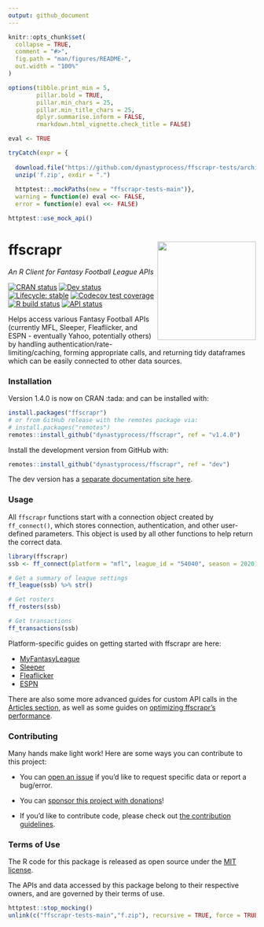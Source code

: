 ```yaml
---
output: github_document
---
```


<!-- README.md is generated from README.Rmd. Please edit that file -->

```r
knitr::opts_chunk$set(
  collapse = TRUE,
  comment = "#>",
  fig.path = "man/figures/README-",
  out.width = "100%"
)

options(tibble.print_min = 5, 
        pillar.bold = TRUE, 
        pillar.min_chars = 25, 
        pillar.min_title_chars = 25,
        dplyr.summarise.inform = FALSE,
        rmarkdown.html_vignette.check_title = FALSE)

eval <- TRUE

tryCatch(expr = {
  
  download.file("https://github.com/dynastyprocess/ffscrapr-tests/archive/main.zip","f.zip")
  unzip('f.zip', exdir = ".")
  
  httptest::.mockPaths(new = "ffscrapr-tests-main")},
  warning = function(e) eval <<- FALSE,
  error = function(e) eval <<- FALSE)

httptest::use_mock_api()
```

# ffscrapr <a href='#'><img src="man/figures/logo.png" align="right" height="200"/></a>

*An R Client for Fantasy Football League APIs*

<!-- badges: start -->

[![CRAN status](https://img.shields.io/cran/v/ffscrapr?style=flat-square&logo=R&label=CRAN)](https://CRAN.R-project.org/package=ffscrapr) [![Dev status](https://img.shields.io/github/r-package/v/dynastyprocess/ffscrapr/dev?label=dev&style=flat-square&logo=github)](https://ffscrapr.dynastyprocess.com/dev/) [![Lifecycle: stable](https://img.shields.io/badge/lifecycle-stable-green.svg?style=flat-square)](https://lifecycle.r-lib.org/articles/stages.html) [![Codecov test coverage](https://img.shields.io/codecov/c/github/dynastyprocess/ffscrapr?label=codecov&style=flat-square&logo=codecov)](https://codecov.io/gh/DynastyProcess/ffscrapr?branch=main) [![R build status](https://img.shields.io/github/workflow/status/dynastyprocess/ffscrapr/R-CMD-check?label=R%20check&style=flat-square&logo=github)](https://github.com/DynastyProcess/ffscrapr/actions) [![API status](https://img.shields.io/github/workflow/status/dynastyprocess/ffscrapr/Test%20APIs?label=API%20check&style=flat-square&logo=github)](https://github.com/DynastyProcess/ffscrapr/actions)

<!-- badges: end -->

Helps access various Fantasy Football APIs (currently MFL, Sleeper, Fleaflicker, and ESPN - eventually Yahoo, potentially others) by handling authentication/rate-limiting/caching, forming appropriate calls, and returning tidy dataframes which can be easily connected to other data sources.

### Installation

Version 1.4.0 is now on CRAN :tada: and can be installed with:

```r
install.packages("ffscrapr")
# or from GitHub release with the remotes package via:
# install.packages("remotes")
remotes::install_github("dynastyprocess/ffscrapr", ref = "v1.4.0")
```

Install the development version from GitHub with:

```r
remotes::install_github("dynastyprocess/ffscrapr", ref = "dev")
```

The dev version has a [separate documentation site here](https://ffscrapr.dynastyprocess.com/dev/).

### Usage

All `ffscrapr` functions start with a connection object created by `ff_connect()`, which stores connection, authentication, and other user-defined parameters. This object is used by all other functions to help return the correct data.

```r
library(ffscrapr)
ssb <- ff_connect(platform = "mfl", league_id = "54040", season = 2020)

# Get a summary of league settings
ff_league(ssb) %>% str()

# Get rosters
ff_rosters(ssb)

# Get transactions
ff_transactions(ssb)
```

Platform-specific guides on getting started with ffscrapr are here:

-   [MyFantasyLeague](https://ffscrapr.dynastyprocess.com/articles/mfl_basics.html)  
-   [Sleeper](https://ffscrapr.dynastyprocess.com/articles/sleeper_basics.html)
-   [Fleaflicker](https://ffscrapr.dynastyprocess.com/articles/fleaflicker_basics.html)
-   [ESPN](https://ffscrapr.dynastyprocess.com/articles/espn_basics.html)

There are also some more advanced guides for custom API calls in the [Articles section](https://ffscrapr.dynastyprocess.com/articles/), as well as some guides on [optimizing ffscrapr's performance](https://ffscrapr.dynastyprocess.com/articles/ffscrapr_caching.html).

### Contributing

Many hands make light work! Here are some ways you can contribute to this project:

-   You can [open an issue](https://github.com/DynastyProcess/ffscrapr/issues/new/choose) if you'd like to request specific data or report a bug/error.

-   You can [sponsor this project with donations](https://github.com/sponsors/tanho63)!

-   If you'd like to contribute code, please check out [the contribution guidelines](https://ffscrapr.dynastyprocess.com/CONTRIBUTING.html).

### Terms of Use

The R code for this package is released as open source under the [MIT license](https://ffscrapr.dynastyprocess.com/LICENSE.html).

The APIs and data accessed by this package belong to their respective owners, and are governed by their terms of use.

```r
httptest::stop_mocking()
unlink(c("ffscrapr-tests-main","f.zip"), recursive = TRUE, force = TRUE)
```
